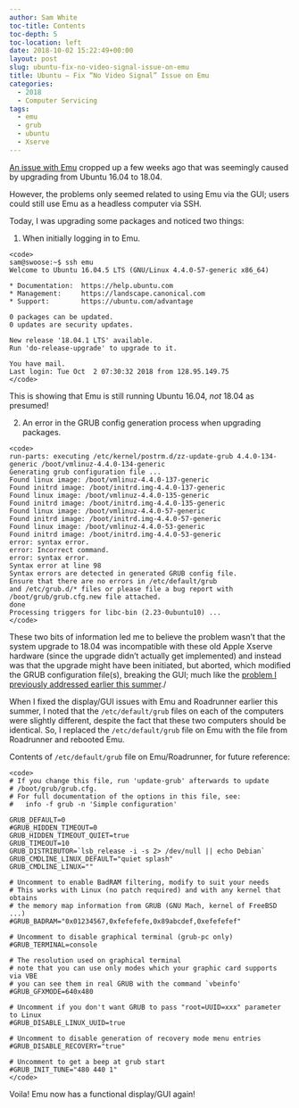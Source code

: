 ```yaml
---
author: Sam White
toc-title: Contents
toc-depth: 5
toc-location: left
date: 2018-10-02 15:22:49+00:00
layout: post
slug: ubuntu-fix-no-video-signal-issue-on-emu
title: Ubuntu – Fix “No Video Signal” Issue on Emu
categories:
  - 2018
  - Computer Servicing
tags:
  - emu
  - grub
  - ubuntu
  - Xserve
---
```


[An issue with Emu](https://github.com/RobertsLab/resources/issues/376) cropped up a few weeks ago that was seemingly caused by upgrading from Ubuntu 16.04 to 18.04.

However, the problems only seemed related to using Emu via the GUI; users could still use Emu as a headless computer via SSH.

Today, I was upgrading some packages and noticed two things:





  1. When initially logging in to Emu.


    
    <code>
    sam@swoose:~$ ssh emu
    Welcome to Ubuntu 16.04.5 LTS (GNU/Linux 4.4.0-57-generic x86_64)
    
    * Documentation:  https://help.ubuntu.com
    * Management:     https://landscape.canonical.com
    * Support:        https://ubuntu.com/advantage
    
    0 packages can be updated.
    0 updates are security updates.
    
    New release '18.04.1 LTS' available.
    Run 'do-release-upgrade' to upgrade to it.
    
    You have mail.
    Last login: Tue Oct  2 07:30:32 2018 from 128.95.149.75
    </code>



This is showing that Emu is still running Ubuntu 16.04, _not_ 18.04 as presumed!



  2. An error in the GRUB config generation process when upgrading packages.





    
    <code>
    run-parts: executing /etc/kernel/postrm.d/zz-update-grub 4.4.0-134-generic /boot/vmlinuz-4.4.0-134-generic
    Generating grub configuration file ...
    Found linux image: /boot/vmlinuz-4.4.0-137-generic
    Found initrd image: /boot/initrd.img-4.4.0-137-generic
    Found linux image: /boot/vmlinuz-4.4.0-135-generic
    Found initrd image: /boot/initrd.img-4.4.0-135-generic
    Found linux image: /boot/vmlinuz-4.4.0-57-generic
    Found initrd image: /boot/initrd.img-4.4.0-57-generic
    Found linux image: /boot/vmlinuz-4.4.0-53-generic
    Found initrd image: /boot/initrd.img-4.4.0-53-generic
    error: syntax error.
    error: Incorrect command.
    error: syntax error.
    Syntax error at line 98
    Syntax errors are detected in generated GRUB config file.
    Ensure that there are no errors in /etc/default/grub
    and /etc/grub.d/* files or please file a bug report with
    /boot/grub/grub.cfg.new file attached.
    done
    Processing triggers for libc-bin (2.23-0ubuntu10) ...
    </code>





These two bits of information led me to believe the problem wasn't that the system upgrade to 18.04 was incompatible with these old Apple Xserve hardware (since the upgrade didn't actually get implemented) and instead was that the upgrade might have been initiated, but aborted, which modified the GRUB configuration file(s), breaking the GUI; much like the [problem I previously addressed earlier this summer](https://robertslab.github.io/sams-notebook/posts/2018/2018-07-05-ubuntu-fix-no-video-signal-issue-on-emuroadrunner/)./

When I fixed the display/GUI issues with Emu and Roadrunner earlier this summer, I noted that the `/etc/default/grub` files on each of the computers were slightly different, despite the fact that these two computers should be identical. So, I replaced the `/etc/default/grub` file on Emu with the file from Roadrunner and rebooted Emu.

Contents of `/etc/default/grub` file on Emu/Roadrunner, for future reference:


    
    <code>
    # If you change this file, run 'update-grub' afterwards to update
    # /boot/grub/grub.cfg.
    # For full documentation of the options in this file, see:
    #   info -f grub -n 'Simple configuration'
    
    GRUB_DEFAULT=0
    #GRUB_HIDDEN_TIMEOUT=0
    GRUB_HIDDEN_TIMEOUT_QUIET=true
    GRUB_TIMEOUT=10
    GRUB_DISTRIBUTOR=`lsb_release -i -s 2> /dev/null || echo Debian`
    GRUB_CMDLINE_LINUX_DEFAULT="quiet splash"
    GRUB_CMDLINE_LINUX=""
    
    # Uncomment to enable BadRAM filtering, modify to suit your needs
    # This works with Linux (no patch required) and with any kernel that obtains
    # the memory map information from GRUB (GNU Mach, kernel of FreeBSD ...)
    #GRUB_BADRAM="0x01234567,0xfefefefe,0x89abcdef,0xefefefef"
    
    # Uncomment to disable graphical terminal (grub-pc only)
    #GRUB_TERMINAL=console
    
    # The resolution used on graphical terminal
    # note that you can use only modes which your graphic card supports via VBE
    # you can see them in real GRUB with the command `vbeinfo'
    #GRUB_GFXMODE=640x480
    
    # Uncomment if you don't want GRUB to pass "root=UUID=xxx" parameter to Linux
    #GRUB_DISABLE_LINUX_UUID=true
    
    # Uncomment to disable generation of recovery mode menu entries
    #GRUB_DISABLE_RECOVERY="true"
    
    # Uncomment to get a beep at grub start
    #GRUB_INIT_TUNE="480 440 1"
    </code>



Voila! Emu now has a functional display/GUI again!
